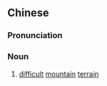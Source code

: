 {{also|山险}}
==Chinese==
{{zh-forms|s=山险}}

===Pronunciation===
{{zh-pron
|m=shānxiǎn
|c=saan1 him2
|cat=n
}}

===Noun===
{{zh-noun}}

# [[difficult]] [[mountain]] [[terrain]]
